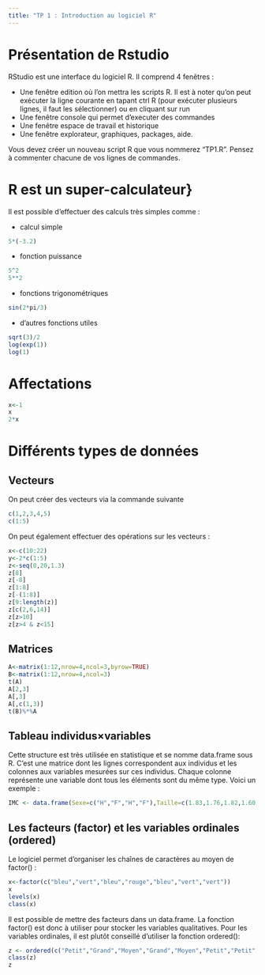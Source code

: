 ```yaml
---
title: "TP 1 : Introduction au logiciel R"
---
```


# Présentation de Rstudio

RStudio est une interface du logiciel R. Il comprend 4 fenêtres : 

* Une fenêtre edition où l'on mettra les scripts R. Il est à noter qu'on peut exécuter la ligne courante en tapant ctrl R (pour exécuter plusieurs lignes, il faut les sélectionner) ou en cliquant sur run 
* Une fenêtre console qui permet d'executer des commandes
* Une fenêtre espace de travail et historique
* Une fenêtre explorateur, graphiques, packages, aide.


Vous devez créer un nouveau script R que vous nommerez "TP1.R". Pensez à commenter chacune de vos lignes de commandes.

# R est un super-calculateur}

Il est possible d'effectuer des calculs très simples comme :

* calcul simple
```r
5*(-3.2)
```

* fonction puissance
```r
5^2
5**2
```

* fonctions trigonométriques

```r
sin(2*pi/3)
```

* d'autres fonctions utiles

```r
sqrt(3)/2
log(exp(1))
log(1)
```

# Affectations

```r
x<-1
x
2*x
```

# Différents types de données

## Vecteurs

On peut créer des vecteurs via la commande suivante

```r
c(1,2,3,4,5)
c(1:5)
```

On peut également effectuer des opérations sur les vecteurs :

```r
x<-c(10:22)
y<-2*c(1:5)
z<-seq(0,20,1.3)
z[8]
z[-8]
z[1:8]
z[-(1:8)]
z[9:length(z)]
z[c(2,6,14)]
z[z>10]
z[z>4 & z<15]
```

## Matrices

```r
A<-matrix(1:12,nrow=4,ncol=3,byrow=TRUE)
B<-matrix(1:12,nrow=4,ncol=3)
t(A)
A[2,3]
A[,3]
A[,c(1,3)]
t(B)%*%A
```

## Tableau individus$\times$variables

Cette structure est très utilisée en statistique et se nomme data.frame sous R. 
C'est une matrice dont les lignes correspondent aux individus et les colonnes aux variables mesurées sur ces individus.
Chaque colonne représente une variable dont tous les éléments sont du même type.
Voici un exemple :

```r
IMC <- data.frame(Sexe=c("H","F","H","F"),Taille=c(1.83,1.76,1.82,1.60),Poids=c(67,58,66,48),row.names=c("Pierre","Valérie","Paul","Virginie"))
```

## Les facteurs (factor) et les variables ordinales (ordered)

Le logiciel permet d'organiser les chaînes de caractères au moyen de factor() :

```r
x<-factor(c("bleu","vert","bleu","rouge","bleu","vert","vert"))
x
levels(x) 
class(x)
```

Il est possible de mettre des facteurs dans un data.frame. La fonction factor() est donc à utiliser pour stocker les variables qualitatives. Pour les variables ordinales, il est plutôt conseillé d'utiliser la fonction ordered():

```r
z <- ordered(c("Petit","Grand","Moyen","Grand","Moyen","Petit","Petit"),levels=c("Petit","Moyen","Grand")) 
class(z)
z
```

